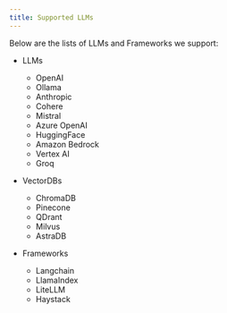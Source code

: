 ```yaml
---
title: Supported LLMs
---
```


Below are the lists of LLMs and Frameworks we support:

- LLMs

  - OpenAI
  - Ollama
  - Anthropic
  - Cohere
  - Mistral
  - Azure OpenAI
  - HuggingFace
  - Amazon Bedrock
  - Vertex AI
  - Groq

- VectorDBs

  - ChromaDB
  - Pinecone
  - QDrant
  - Milvus
  - AstraDB

- Frameworks
  - Langchain
  - LlamaIndex
  - LiteLLM
  - Haystack
